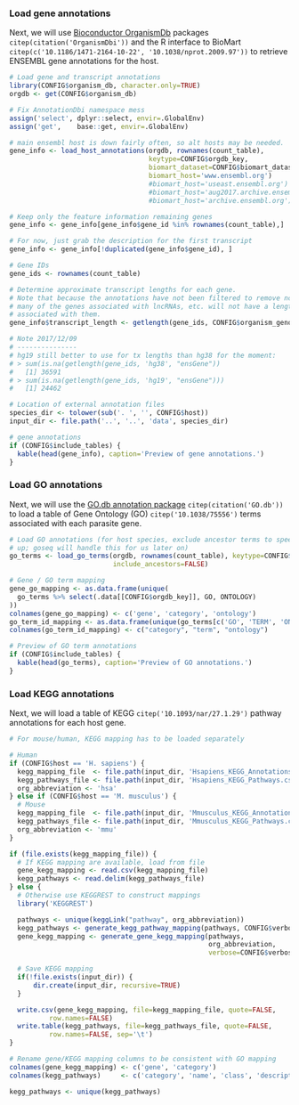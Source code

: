 <!-- Dependencies
1. Libraries:
- biomaRt
- dplyr
- goseq (getlengths)

2. Libraries (human-specific)
- Homo.sapiens
- TxDb.Hsapiens.UCSC.hg38.knownGene
-->

### Load gene annotations

Next, we will use [Bioconductor
OrganismDb](http://bioconductor.org/packages/release/bioc/html/OrganismDbi.html)
packages `citep(citation('OrganismDbi'))` and the R interface to BioMart 
`citep(c('10.1186/1471-2164-10-22', '10.1038/nprot.2009.97'))` to retrieve
ENSEMBL gene annotations for the host.

```r
# Load gene and transcript annotations
library(CONFIG$organism_db, character.only=TRUE)
orgdb <- get(CONFIG$organism_db)

# Fix AnnotationDbi namespace mess
assign('select', dplyr::select, envir=.GlobalEnv)
assign('get',    base::get, envir=.GlobalEnv)

# main ensembl host is down fairly often, so alt hosts may be needed.
gene_info <- load_host_annotations(orgdb, rownames(count_table),
                                   keytype=CONFIG$orgdb_key,
                                   biomart_dataset=CONFIG$biomart_dataset,
                                   biomart_host='www.ensembl.org')
                                   #biomart_host='useast.ensembl.org')
                                   #biomart_host='aug2017.archive.ensembl.org')
                                   #biomart_host='archive.ensembl.org')

# Keep only the feature information remaining genes
gene_info <- gene_info[gene_info$gene_id %in% rownames(count_table),]

# For now, just grab the description for the first transcript
gene_info <- gene_info[!duplicated(gene_info$gene_id), ]

# Gene IDs
gene_ids <- rownames(count_table)

# Determine approximate transcript lengths for each gene.
# Note that because the annotations have not been filtered to remove ncRNAs,
# many of the genes associated with lncRNAs, etc. will not have a length
# associated with them.
gene_info$transcript_length <- getlength(gene_ids, CONFIG$organism_genome, "ensGene")

# Note 2017/12/09
# ---------------
# hg19 still better to use for tx lengths than hg38 for the moment:
# > sum(is.na(getlength(gene_ids, 'hg38', "ensGene"))                                                                                                                                                            
#   [1] 36591
# > sum(is.na(getlength(gene_ids, 'hg19', "ensGene")))                                                                                                                                                           
#   [1] 24462      

# Location of external annotation files
species_dir <- tolower(sub('. ', '', CONFIG$host))
input_dir <- file.path('..', '..', 'data', species_dir)
```

```r
# gene annotations
if (CONFIG$include_tables) {
  kable(head(gene_info), caption='Preview of gene annotations.')
}
```

### Load GO annotations

Next, we will use the [GO.db annotation
package](http://bioconductor.org/packages/release/data/annotation/html/GO.db.html) 
`citep(citation('GO.db'))` to load a table of Gene Ontology (GO) 
`citep('10.1038/75556')` terms associated with each parasite gene.

```r
# Load GO annotations (for host species, exclude ancestor terms to speed things
# up; goseq will handle this for us later on)
go_terms <- load_go_terms(orgdb, rownames(count_table), keytype=CONFIG$orgdb_key,
                          include_ancestors=FALSE)

# Gene / GO term mapping
gene_go_mapping <- as.data.frame(unique(
  go_terms %>% select(.data[[CONFIG$orgdb_key]], GO, ONTOLOGY)
))
colnames(gene_go_mapping) <- c('gene', 'category', 'ontology')
go_term_id_mapping <- as.data.frame(unique(go_terms[c('GO', 'TERM', 'ONTOLOGY')]))
colnames(go_term_id_mapping) <- c("category", "term", "ontology")
```

```r
# Preview of GO term annotations
if (CONFIG$include_tables) {
  kable(head(go_terms), caption='Preview of GO annotations.')
}
```

### Load KEGG annotations

Next, we will load a table of KEGG `citep('10.1093/nar/27.1.29')` pathway
annotations for each host gene.

```r
# For mouse/human, KEGG mapping has to be loaded separately

# Human
if (CONFIG$host == 'H. sapiens') {
  kegg_mapping_file  <- file.path(input_dir, 'Hsapiens_KEGG_Annotations.csv')
  kegg_pathways_file <- file.path(input_dir, 'Hsapiens_KEGG_Pathways.csv')
  org_abbreviation <- 'hsa'
} else if (CONFIG$host == 'M. musculus') {
  # Mouse
  kegg_mapping_file  <- file.path(input_dir, 'Mmusculus_KEGG_Annotations.csv')
  kegg_pathways_file <- file.path(input_dir, 'Mmusculus_KEGG_Pathways.csv')
  org_abbreviation <- 'mmu'
}

if (file.exists(kegg_mapping_file)) {
  # If KEGG mapping are available, load from file
  gene_kegg_mapping <- read.csv(kegg_mapping_file)
  kegg_pathways <- read.delim(kegg_pathways_file)
} else {
  # Otherwise use KEGGREST to construct mappings
  library('KEGGREST')

  pathways <- unique(keggLink("pathway", org_abbreviation))
  kegg_pathways <- generate_kegg_pathway_mapping(pathways, CONFIG$verbose)
  gene_kegg_mapping <- generate_gene_kegg_mapping(pathways,
                                                  org_abbreviation,
                                                  verbose=CONFIG$verbose)

  # Save KEGG mapping
  if(!file.exists(input_dir)) {
      dir.create(input_dir, recursive=TRUE)
  }

  write.csv(gene_kegg_mapping, file=kegg_mapping_file, quote=FALSE,
          row.names=FALSE)
  write.table(kegg_pathways, file=kegg_pathways_file, quote=FALSE,
          row.names=FALSE, sep='\t')
}

# Rename gene/KEGG mapping columns to be consistent with GO mapping
colnames(gene_kegg_mapping) <- c('gene', 'category')
colnames(kegg_pathways)     <- c('category', 'name', 'class', 'description')

kegg_pathways <- unique(kegg_pathways)
```
